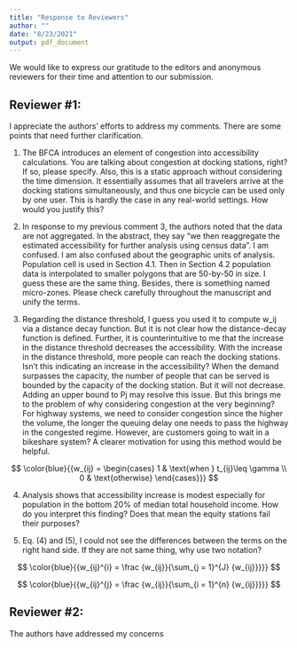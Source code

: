 ```yaml
---
title: "Response to Reviewers"
author: ""
date: "8/23/2021"
output: pdf_document
---
```


We would like to express our gratitude to the editors and anonymous reviewers for their time and attention to our submission.

## Reviewer #1: 

I appreciate the authors' efforts to address my comments. There are some points that need further clarification.

\textcolor{blue}{Thank you for the opportunity to further clarify the paper.}

1. The BFCA introduces an element of congestion into accessibility calculations. You are talking about congestion at docking stations, right? If so, please specify. Also, this is a static approach without considering the time dimension. It essentially assumes that all travelers arrive at the
docking stations simultaneously, and thus one bicycle can be used only by one user. This is hardly the case in any real-world settings. How would you justify this?

\textcolor{blue}{Thank you for this comment. Floating catchment areas introduce an element of demand (or congestion). We clarified in the text that demand in our case is at the docking stations (see \emph{page}). You are right that the analysis is static in that it does not account for temporal variations in demand. Unfortunately, the number of bicycles available at each docking station at various times throughout the day is not available publicly, and we are not able to implement a dynamic analysis at the moment. We note this as a direction for future research (see \emph{page}). With respect to the static analysis, it is true that not all users arrive at a docking station at the same time. However, as a standard, this is still a valid assumption from a systems design perspective. Contrast to standards in terms of area of park per population: not everyone goes to the park at the same time, but calculating area of park per person is still a useful indicator of supply and demand. Similar standards for health care provision exist: not everyone goes to an emergency room at the same time, but calculating ER beds per person is still a good indicator of supply and demand. In the case of accessibility to public bicycle share programs, discussing the capacity of the system in these terms may be surprising initially, but we'd argue that this is because no standards have been developed for this kind of public service.}

2. In response to my previous comment 3, the authors noted that the data are not aggregated. In the abstract, they say "we then reaggregate the estimated accessibility for further analysis using census data". I am confused. I am also confused about the geographic units of analysis. Population cell is used in Section 4.1. Then in Section 4.2 population data is interpolated to smaller polygons that are 50-by-50 in size. I guess these are the same thing. Besides, there is something named micro-zones. Please check carefully throughout the manuscript and unify the terms.

\textcolor{blue}{We are sorry that this was unclear. In section 4.1, we mean population units in general; they could be census polygons, dissemination areas, interpolated populatation, or any other cartographic representation of the population. We have changed the text to say "population unit" (see \emph{page}) to ensure that this is not confused with the population cells in section 4.2. These populations cells are the 50x50m polygons that we used to interpolate the population from census dissemination areas (DAs) to smaller geographical units. For vertical equity analysis, we used census income data at the level of DAs. In figures 9-12, accessibility is seen at the level of the 50x50m population cells, and income is identical for all cells in the same DA. In other words, accessibility is still spatially disaggregated but income is from the DAs. In Table 1, we did aggregate accessibility, but this aggregation is not by geography but rather by income level. A major advantage of the BFCA approach is that this kind of aggregation is possible while still preserving the population and level of service. We have edited the abstract and section 4.1 to clarify this. We also revised the text to make consistent use of the terms.}

3. Regarding the distance threshold, I guess you used it to compute w_ij via a distance decay function. But it is not clear how the distance-decay function is defined. Further, it is counterintuitive to me that the increase in the distance threshold decreases the accessibility. 
With the increase in the distance threshold, more people can reach the docking stations. Isn't this indicating an increase in the accessibility? When the demand surpasses the capacity, the number of people that can be served is bounded by the capacity of the docking station. But it will not decrease. Adding an upper bound to Pj may resolve this issue. But this brings me to the problem of why considering congestion at the very beginning? For highway systems, we need to consider congestion since the higher the volume, the longer the queuing delay one needs to pass the highway in the congested regime. However, are customers going to wait in a bikeshare system? A clearer motivation for using this method would be helpful.

\textcolor{blue}{Very good point. We assumed that the distance decay function would be apparent from the reference to thresholds. We now note on \emph{page} that the distance decay is as follows:}

$$
\color{blue}{{w_{ij} = \begin{cases} 
      1 & \text{when } t_{ij}\leq \gamma \\
      0 & \text{otherwise} 
   \end{cases}}}
$$
\textcolor{blue}{where $\gamma$ is the threshold.}

\textcolor{blue}{With respect to the "counter-intuitive" result that accessibility declines when the distance threshold increases, we can illustrate the effect with a simple example. Imagine a station with a single bicycle. A single person is located at 3 minutes from that station. Then, a single person is located at 4 minutes from that station. Finally, a third person is located at 5 minutes from the station. Suppose that the catchment of the station extends to a threshold of three minutes. The population within the catchment is 1, and the level of service is therefore 1 bicycle per person. Since the other two people in this simple system do not reach the station within three minutes they are not serviced. Hence, the person at 3 minutes enjoys a high level of accesibility, since it can reach a level of service of 1 bicycle per person. Next, suppose that the catchment of the station is 4 minutes. Now two people are in the service area of the station. The level of service of the station is 1/2 bicycle per person. These two people now collectively have lower accessibility, since they can reach only a lower level of service. Finally, suppose that the catchment of the station includes all three people: the level of service now is 1/3 bicycle per person, and collectively the accessibility is even lower. Now, perhaps the confusion is about what accessibility means in this framework. As this simple example shows, it means accessibility to level of service. When the catchment area is small, few people enjoy relatively high levels of accessibility; when the catchment area is large, more people enjoy accessibility, but only to lower levels of service. We discuss the motivation for using this approach in our response to your first point. Geurs and van Wee (2004), as cited in the paper, note that land-use components of accessibility measures take congestion effects into account.}

4. Analysis shows that accessibility increase is modest especially for population in the bottom 20% of median total household income. How do you interpret this finding? Does that mean the equity stations fail their purposes?

\textcolor{blue}{Thank you for this question. In our view, the equity stations were a qualified success: they increased accessibility in general, and more people have higher accessibility than without the equity stations. This suggests that horizontal equity improved. As well, the accessibility differential for people in DAs with low incomes and people in DAs with higher incomes became smaller, but accessibility still was much lower for lower income populations even after the introduction of the equity stations. Hence, we believe that the gap in vertical equity was only modestly addressed. Please see the revised discussion.}

5. Eq. (4) and (5), I could not see the differences between the terms on the right hand side. If they are not same thing, why use two notation?

\textcolor{blue}{Thank you for pointing this out. There were typos in these formulas, and they should be as follows. In the first step:}
$$
\color{blue}{{w_{ij}^{i} = \frac {w_{ij}}{\sum_{j = 1}^{J} {w_{ij}}}}}
$$

\textcolor{blue}{and in the second step:}
$$
\color{blue}{{w_{ij}^{j} = \frac {w_{ij}}{\sum_{i = 1}^{n} {w_{ij}}}}}
$$

\textcolor{blue}{The difference is that in the first step the weights are row-standardized and in the second step they are column-standardized.}

\textcolor{blue}{Thank you again for the opportunity to clarify the above points.}

## Reviewer #2: 

The authors have addressed my concerns

\textcolor{blue}{Thank you again for your suggestions to improve the paper.}